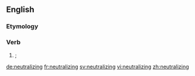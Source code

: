 ==English==

===Etymology===
{{suffix|neutralize|ing}}

===Verb===
{{head|en|verb form}}

# {{American spelling}} {{alternative spelling of|{{l|en|neutralising}}|nodot=t}}; {{present participle of|{{l|en|neutralize}}|nocap=t}}

[[de:neutralizing]]
[[fr:neutralizing]]
[[sv:neutralizing]]
[[vi:neutralizing]]
[[zh:neutralizing]]